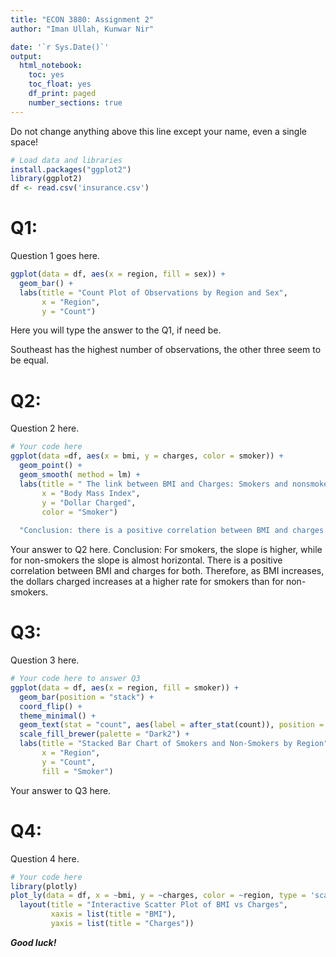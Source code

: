 ```yaml
---
title: "ECON 3880: Assignment 2"
author: "Iman Ullah, Kunwar Nir" 

date: '`r Sys.Date()`'
output: 
  html_notebook: 
    toc: yes
    toc_float: yes
    df_print: paged
    number_sections: true
---
```

Do not change anything above this line except your name, even a single space!

```r
# Load data and libraries
install.packages("ggplot2")
library(ggplot2)
df <- read.csv('insurance.csv')
```

# Q1:

Question 1 goes here.

```r
ggplot(data = df, aes(x = region, fill = sex)) +
  geom_bar() +
  labs(title = "Count Plot of Observations by Region and Sex",
       x = "Region",
       y = "Count")
```

Here you will type the answer to the Q1, if need be. 

Southeast has the highest number of observations, the other three seem to be equal. 

# Q2:

Question 2 here.

```r
# Your code here
ggplot(data =df, aes(x = bmi, y = charges, color = smoker)) +
  geom_point() +
  geom_smooth( method = lm) + 
  labs(title = " The link between BMI and Charges: Smokers and nonsmokers.",
       x = "Body Mass Index",
       y = "Dollar Charged",
       color = "Smoker")
  
  "Conclusion: there is a positive correlation between BMI and charges for smokers"
```
Your answer to Q2 here.
Conclusion:
For smokers, the slope is higher, while for non-smokers the slope is almost horizontal. There is a positive correlation between BMI and charges for both. Therefore, as BMI increases, the dollars charged increases at a higher rate for smokers than for non-smokers.
 
# Q3:

Question 3 here.

```r
# Your code here to answer Q3
ggplot(data = df, aes(x = region, fill = smoker)) +
  geom_bar(position = "stack") +
  coord_flip() +
  theme_minimal() +
  geom_text(stat = "count", aes(label = after_stat(count)), position = position_stack(vjust = 0.5)) +
  scale_fill_brewer(palette = "Dark2") +
  labs(title = "Stacked Bar Chart of Smokers and Non-Smokers by Region",
       x = "Region",
       y = "Count",
       fill = "Smoker")
```

Your answer to Q3 here.


# Q4:

Question 4 here.

```r
# Your code here
library(plotly)
plot_ly(data = df, x = ~bmi, y = ~charges, color = ~region, type = 'scatter', mode = 'markers') %>%
  layout(title = "Interactive Scatter Plot of BMI vs Charges",
         xaxis = list(title = "BMI"),
         yaxis = list(title = "Charges"))
```




***Good luck!***


